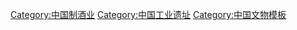 {{Navbox
|name = 中国白酒酿造古遗址
|title = 中国白酒酿造古遗址
|titlestyle =
|image =
|style = text-align:center;
|groupstyle = text-align:center;
|state = {{{state<includeonly>|collapsed</includeonly>}}}

|group1 = 
|list1 = [[刘伶醉烧锅遗址|河北刘伶醉烧锅遗址]] · [[李渡烧酒作坊遗址|江西李渡烧酒作坊遗址]] · [[水井街酒坊遗址|四川水井街酒坊遗址]] · [[泸州大曲老窖池|四川泸州大曲老窖池群]] · [[剑南春酒坊遗址|四川剑南春天益老号酒坊遗址]]

|belowstyle= text-align:center
|below = 参见：[[中国世界遗产#中国世界遗产预备名单|中国世界遗产预备名单]]
}}
<noinclude>
[[Category:中国制酒业]]
[[Category:中国工业遗址]]
[[Category:中国文物模板]]
</noinclude>